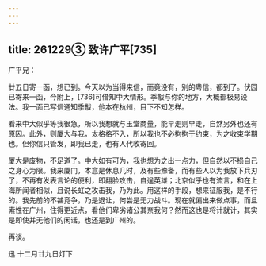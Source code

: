 ```yaml
---
---
---
```

title: 261229③ 致许广平[735]
---




广平兄：

廿五日寄一函，想已到。今天以为当得来信，而竟没有，别的粤信，都到了。伏园已寄来一函，今附上，[736]可借知中大情形。季黻与你的地方，大概都极易设法。我一面已写信通知季黻，他本在杭州，目下不知怎样。

看来中大似乎等我很急，所以我想就与玉堂商量，能早走则早走，自然另外也还有原因。此外，则厦大与我，太格格不入，所以我也不必拘拘于约束，为之收束学期也。但你信只管发，即我已走，也有人代收寄回。

厦大是废物，不足道了。中大如有可为，我也想为之出一点力，但自然以不损自己之身心为限。我来厦门，本意是休息几时，及有些豫备，而有些人以为我放下兵刃了，不再有发表言论的便利，即翻脸攻击，自逞英雄；北京似乎也有流言，和在上海所闻者相似，且说长虹之攻击我，乃为此。用这样的手段，想来征服我，是不行的。我先前的不甚竞争，乃是退让，何尝是无力战斗。现在就偏出来做点事，而且索性在广州，住得更近点，看他们卑劣诸公其奈我何？然而这也是将计就计，其实是即使并无他们的闲话，也还是到广州的。

再谈。

迅 十二月廿九日灯下